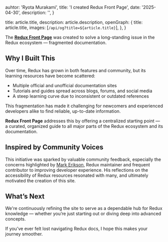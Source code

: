 

  auhtor: 'Ryota Murakami',
  title: 'I created Redux Front Page',
  date: '2025-04-30',
  description: '',
}

  title: article.title,
  description: article.description,
  openGraph: {
    title: article.title,
    images: [`/api/og?title=${article.title}`],
  },
}



The **[Redux Front Page](https://redux-front-page.vercel.app/)** was created to solve a long-standing issue in the Redux ecosystem — fragmented documentation.

## Why I Built This

Over time, Redux has grown in both features and community, but its learning resources have become scattered:

- Multiple official and unofficial documentation sites  
- Tutorials and guides spread across blogs, forums, and social media  
- A steep learning curve due to inconsistent or outdated references  

This fragmentation has made it challenging for newcomers and experienced developers alike to find reliable, up-to-date information.

**Redux Front Page** addresses this by offering a centralized starting point — a curated, organized guide to all major parts of the Redux ecosystem and its documentation.

## Inspired by Community Voices

This initiative was sparked by valuable community feedback, especially the concerns highlighted by [Mark Erikson](https://bsky.app/profile/acemarke.dev/post/3lngz256amc27), Redux maintainer and frequent contributor to improving developer experience. His reflections on the accessibility of Redux resources resonated with many, and ultimately motivated the creation of this site.

## What’s Next

We're continuously refining the site to serve as a dependable hub for Redux knowledge — whether you’re just starting out or diving deep into advanced concepts.

If you’ve ever felt lost navigating Redux docs, I hope this makes your journey smoother.
